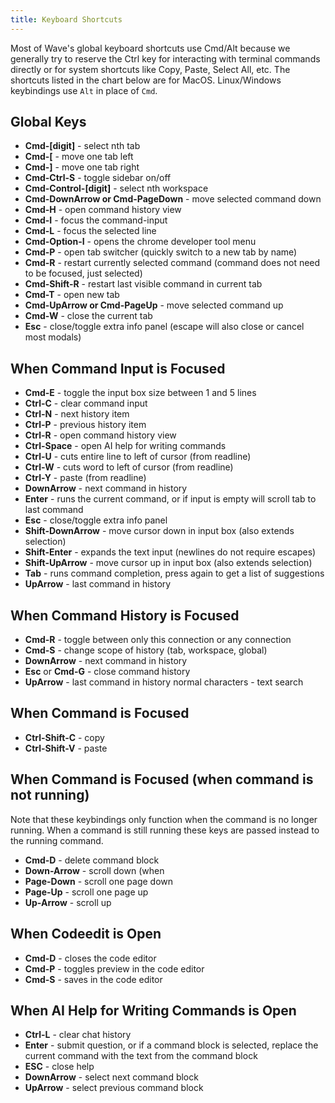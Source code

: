 ```yaml
---
title: Keyboard Shortcuts
---
```


Most of Wave's global keyboard shortcuts use Cmd/Alt because we generally try to reserve the Ctrl key for interacting with terminal commands directly or for system shortcuts like Copy, Paste, Select All, etc.  The shortcuts listed in the chart below are for MacOS.  Linux/Windows keybindings use `Alt` in place of `Cmd`.

## Global Keys

* **Cmd-[digit]** - select nth tab
* **Cmd-[** - move one tab left
* **Cmd-]** - move one tab right
* **Cmd-Ctrl-S** - toggle sidebar on/off
* **Cmd-Control-[digit]** - select nth workspace
* **Cmd-DownArrow or Cmd-PageDown** - move selected command down
* **Cmd-H** - open command history view
* **Cmd-I** - focus the command-input
* **Cmd-L** - focus the selected line
* **Cmd-Option-I** - opens the chrome developer tool menu
* **Cmd-P** - open tab switcher (quickly switch to a new tab by name)
* **Cmd-R** - restart currently selected command (command does not need to be focused, just selected)
* **Cmd-Shift-R** - restart last visible command in current tab
* **Cmd-T** - open new tab
* **Cmd-UpArrow or Cmd-PageUp** - move selected command up
* **Cmd-W** - close the current tab
* **Esc** - close/toggle extra info panel (escape will also close or cancel most modals)

## When Command Input is Focused

* **Cmd-E** - toggle the input box size between 1 and 5 lines
* **Ctrl-C** - clear command input
* **Ctrl-N** - next history item
* **Ctrl-P** - previous history item
* **Ctrl-R** - open command history view
* **Ctrl-Space** - open AI help for writing commands
* **Ctrl-U** - cuts entire line to left of cursor (from readline)
* **Ctrl-W** - cuts word to left of cursor (from readline)
* **Ctrl-Y** - paste (from readline)
* **DownArrow** - next command in history
* **Enter** - runs the current command, or if input is empty will scroll tab to last command
* **Esc** - close/toggle extra info panel
* **Shift-DownArrow** - move cursor down in input box (also extends selection)
* **Shift-Enter** - expands the text input (newlines do not require escapes)
* **Shift-UpArrow** - move cursor up in input box (also extends selection)
* **Tab** - runs command completion, press again to get a list of suggestions
* **UpArrow** - last command in history

## When Command History is Focused 

* **Cmd-R** - toggle between only this connection or any connection
* **Cmd-S** - change scope of history (tab, workspace, global)
* **DownArrow** - next command in history
* **Esc** or **Cmd-G** - close command history
* **UpArrow** - last command in history
normal characters - text search

## When Command is Focused

* **Ctrl-Shift-C** - copy
* **Ctrl-Shift-V** - paste

## When Command is Focused (when command is not running)

Note that these keybindings only function when the command is no longer running.  When a command is still running these keys are passed instead to the running command.

* **Cmd-D** - delete command block
* **Down-Arrow** - scroll down (when
* **Page-Down** - scroll one page down
* **Page-Up** - scroll one page up
* **Up-Arrow** - scroll up

## When Codeedit is Open

* **Cmd-D** - closes the code editor
* **Cmd-P** - toggles preview in the code editor
* **Cmd-S** - saves in the code editor

## When AI Help for Writing Commands is Open

* **Ctrl-L** - clear chat history
* **Enter** - submit question, or if a command block is selected, replace the current command with the text from the command block
* **ESC** - close help
* **DownArrow** - select next command block
* **UpArrow** - select previous command block
